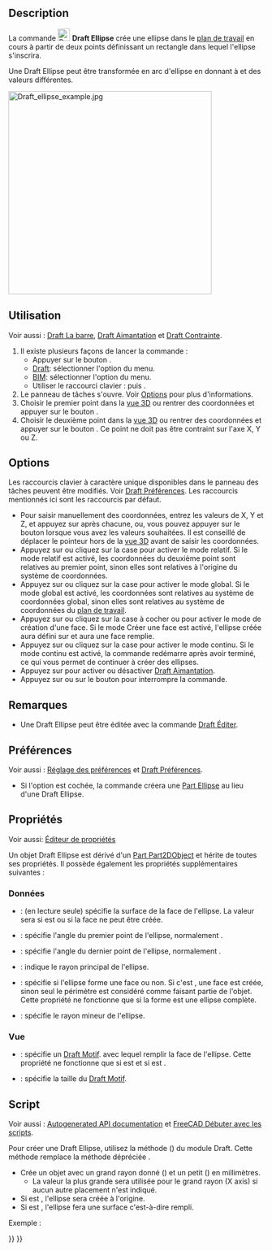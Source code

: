 <languages/>

{{Docnav/fr
|[[Draft_Circle/fr|Cercle]]
|[[Draft_Rectangle/fr|Rectangle]]
|[[Draft_Workbench/fr|Atelier Draft]]
|IconL=Draft_Circle.svg 
|IconR=Draft_Rectangle.svg 
|IconC=Workbench_Draft.svg
}}

{{GuiCommand/fr
|Name=Draft Ellipse
|Name/fr=Draft Ellipse
|MenuLocation=Draft : Formes → Ellipse<br><br>BIM : Formes 2D → Ellipse
|Workbenches=[[Draft_Workbench/fr|Draft]], [[BIM_Workbench/fr|BIM]]
|Shortcut={{KEY|E}} {{KEY|L}}
|Version=0.7
}}

==Description==

La commande [[Image:Draft_Ellipse.svg|24px]] '''Draft Ellipse''' crée une ellipse dans le [[Draft_SelectPlane/fr|plan de travail]] en cours à partir de deux points définissant un rectangle dans lequel l'ellipse s'inscrira.

Une Draft Ellipse peut être transformée en arc d'ellipse en donnant à {{PropertyData|First Angle}} et {{PropertyData|Last Angle}} des valeurs différentes.

[[Image:Draft_ellipse_example.jpg|400px]]
{{Caption|Ellipse définie par les coins d'un rectangle}}

<span id="Usage"></span>
==Utilisation==

Voir aussi : [[Draft_Tray/fr|Draft La barre]], [[Draft_Snap/fr|Draft Aimantation]] et [[Draft_Constrain/fr|Draft Contrainte]].

# Il existe plusieurs façons de lancer la commande :
#* Appuyer sur le bouton {{Button|[[Image:Draft_Ellipse.svg|16px]] [[Draft_Ellipse/fr|Ellipse]]}}.
#* [[Draft_Workbench/fr|Draft]]: sélectionner l'option {{MenuCommand|Formes → [[Image:Draft_Ellipse.svg|16px]] Ellipse}} du menu.
#* [[BIM_Workbench/fr|BIM]]: sélectionner l'option {{MenuCommand|Formes 2D → [[Image:Draft_Ellipse.svg|16px]] Ellipse}} du menu.
#* Utiliser le raccourci clavier : {{KEY|E}} puis {{KEY|L}}.
# Le panneau de tâches {{MenuCommand|Ellipse}} s'ouvre. Voir [[#Options|Options]] pour plus d'informations.
# Choisir le premier point dans la [[3D_view/fr|vue 3D]] ou rentrer des coordonnées et appuyer sur le bouton {{Button|[[Image:Draft_AddPoint.svg|16px]] Entrer un point}}.
# Choisir le deuxième point dans la [[3D_view/fr|vue 3D]] ou rentrer des coordonnées et appuyer sur le bouton {{Button|[[Image:Draft_AddPoint.svg|16px]] Entrer un point}}. Ce point ne doit pas être contraint sur l'axe X, Y ou Z.

==Options==

Les raccourcis clavier à caractère unique disponibles dans le panneau des tâches peuvent être modifiés. Voir [[Draft_Preferences/fr|Draft Préférences]]. Les raccourcis mentionnés ici sont les raccourcis par défaut.

* Pour saisir manuellement des coordonnées, entrez les valeurs de X, Y et Z, et appuyez sur {{KEY|Entrée}} après chacune, ou, vous pouvez appuyer sur le bouton {{Button|[[Image:Draft_AddPoint.svg|16px]] Entrer un point}} lorsque vous avez les valeurs souhaitées. Il est conseillé de déplacer le pointeur hors de la [[3D_view/fr|vue 3D]] avant de saisir les coordonnées.
* Appuyez sur {{KEY|R}} ou cliquez sur la case {{MenuCommand|Relative}} pour activer le mode relatif. Si le mode relatif est activé, les coordonnées du deuxième point sont relatives au premier point, sinon elles sont relatives à l'origine du système de coordonnées.
* Appuyez sur {{KEY|G}} ou cliquez sur la case {{MenuCommand|Global}} pour activer le mode global. Si le mode global est activé, les coordonnées sont relatives au système de coordonnées global, sinon elles sont relatives au système de coordonnées du [[Draft_SelectPlane/fr|plan de travail]].
* Appuyez sur {{KEY|F}} ou cliquez sur la case à cocher {{MenuCommand|Remplir}} {{VersionNoteMinus/fr|1.0}} ou {{MenuCommand|Créer une face}} {{VersionNote/fr|1.1}} pour activer le mode de création d'une face. Si le mode Créer une face est activé, l'ellipse créée aura {{PropertyData|Make Face}} défini sur {{TRUE}} et aura une face remplie.
* Appuyez sur {{KEY|N}} ou cliquez sur la case {{MenuCommand|Continuer}} pour activer le mode continu. Si le mode continu est activé, la commande redémarre après avoir terminé, ce qui vous permet de continuer à créer des ellipses.
* Appuyez sur {{KEY|S}} pour activer ou désactiver [[Draft_Snap/fr|Draft Aimantation]].
* Appuyez sur {{KEY|Échap}} ou sur le bouton {{Button|Fermer}} pour interrompre la commande.

<span id="Notes"></span>
==Remarques==

* Une Draft Ellipse peut être éditée avec la commande [[Draft_Edit/fr|Draft Éditer]].

<span id="Preferences"></span>
==Préférences==

Voir aussi : [[Preferences_Editor/fr|Réglage des préférences]] et [[Draft_Preferences/fr|Draft Préférences]].

* Si l'option {{MenuCommand|Édition → Préférences... → Draft → Général → Créer des primitives Part si possible}} est cochée, la commande créera une [[Part_Ellipse/fr|Part Ellipse]] au lieu d'une Draft Ellipse.

<span id="Properties"></span>
==Propriétés==

Voir aussi: [[Property_editor/fr|Éditeur de propriétés]]

Un objet Draft Ellipse est dérivé d'un [[Part_Part2DObject/fr|Part Part2DObject]] et hérite de toutes ses propriétés. Il possède également les propriétés supplémentaires suivantes :

<span id="Data"></span>
===Données===

{{TitleProperty|Draft}}

* {{PropertyData|Area|Area}} : (en lecture seule) spécifie la surface de la face de l'ellipse. La valeur sera {{value|0.0}} si {{PropertyData/fr|Make Face}} est {{FALSE}} ou si la face ne peut être créée.
* {{PropertyData|First Angle|Angle}} : spécifie l'angle du premier point de l'ellipse, normalement {{value|0&#176;}}.
* {{PropertyData|Last Angle|Angle}} : spécifie l'angle du dernier point de l'ellipse, normalement {{value|0&#176;}}.
* {{PropertyData|Major Radius|Length}} : indique le rayon principal de l'ellipse.
* {{PropertyData|Make Face|Bool}} : spécifie si l'ellipse forme une face ou non. Si c'est {{TRUE}}, une face est créée, sinon seul le périmètre est considéré comme faisant partie de l'objet. Cette propriété ne fonctionne que si la forme est une ellipse complète.
* {{PropertyData|Minor Radius|Length}} : spécifie le rayon mineur de l'ellipse.

<span id="View"></span>
=== Vue ===

{{TitleProperty|Draft}}

* {{PropertyView|Pattern|Enumeration}}: spécifie un [[Draft_Pattern/fr|Draft Motif]]. avec lequel remplir la face de l'ellipse. Cette propriété ne fonctionne que si {{PropertyData|Make Face}} est {{TRUE}} et si {{PropertyView|Display Mode}} est {{value|Flat Lines}}.
* {{PropertyView|Pattern Size|Float}}: spécifie la taille du [[Draft_Pattern/fr|Draft Motif]].

<span id="Scripting"></span>
==Script==

Voir aussi : [https://freecad.github.io/SourceDoc/ Autogenerated API documentation] et [[FreeCAD_Scripting_Basics/fr|FreeCAD Débuter avec les scripts]].

Pour créer une Draft Ellipse, utilisez la méthode {{incode|make_ellipse}} ({{Version/fr|0.19}}) du module Draft. Cette méthode remplace la méthode dépréciée {{incode|makeEllipse}}.

{{Code|code=
ellipse = make_ellipse(majradius, minradius, placement=None, face=True, support=None)
}}

* Crée un objet {{incode|ellipse}} avec un grand rayon donné ({{incode|majradius}}) et un petit ({{incode|minradius}}) en millimètres.
** La valeur la plus grande sera utilisée pour le grand rayon (X axis) si aucun autre placement n'est indiqué.
* Si {{incode|placement}} est {{incode|None}}, l'ellipse sera créée à l'origine.
* Si {{incode|face}} est {{incode|True}}, l'ellipse fera une surface c'est-à-dire rempli.

Exemple :

{{Code|code=
import FreeCAD as App
import Draft

doc = App.newDocument()

ellipse1 = Draft.make_ellipse(3000, 200)
ellipse2 = Draft.make_ellipse(700, 1000)

zaxis = App.Vector(0, 0, 1)
p3 = App.Vector(1000, 1000, 0)
place3 = App.Placement(p3, App.Rotation(zaxis, 90))

ellipse3 = Draft.make_ellipse(700, 1000, placement=place3)

doc.recompute()
}}


{{Docnav/fr
|[[Draft_Circle/fr|Cercle]]
|[[Draft_Rectangle/fr|Rectangle]]
|[[Draft_Workbench/fr|Atelier Draft]]
|IconL=Draft_Circle.svg 
|IconR=Draft_Rectangle.svg 
|IconC=Workbench_Draft.svg
}}

{{Draft Tools navi{{#translation:}}}}
{{Userdocnavi{{#translation:}}}}